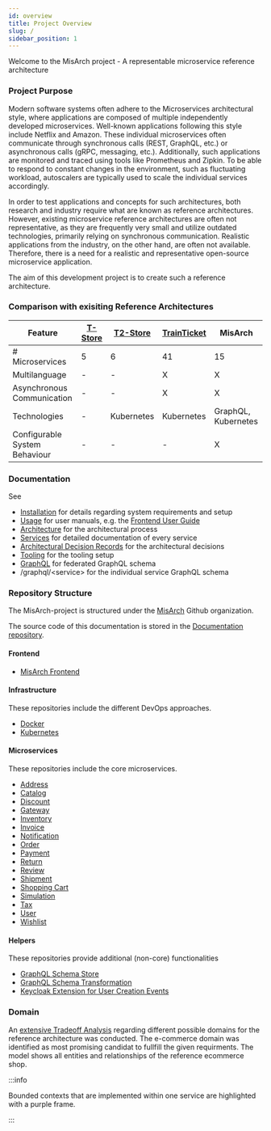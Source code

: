```yaml
---
id: overview
title: Project Overview
slug: /
sidebar_position: 1
---
```



Welcome to the MisArch project - A representable microservice reference architecture

### Project Purpose

Modern software systems often adhere to the Microservices architectural style, where applications are composed of multiple independently developed microservices.
Well-known applications following this style include Netflix and Amazon.
These individual microservices often communicate through synchronous calls (REST, GraphQL, etc.) or asynchronous calls (gRPC, messaging, etc.).
Additionally, such applications are monitored and traced using tools like Prometheus and Zipkin.
To be able to respond to constant changes in the environment, such as fluctuating workload, autoscalers are typically used to scale the individual services accordingly.

In order to test applications and concepts for such architectures, both research and industry require what are known as reference architectures.
However, existing microservice reference architectures are often not representative, as they are frequently very small and utilize outdated technologies, primarily relying on synchronous communication.
Realistic applications from the industry, on the other hand, are often not available.
Therefore, there is a need for a realistic and representative open-source microservice application.

The aim of this development project is to create such a reference architecture.

### Comparison with exisiting Reference Architectures

| Feature                       | [T-Store](https://github.com/DescartesResearch/TeaStore) | [T2-Store](https://github.com/t2-project) | [TrainTicket](https://github.com/hechuan73/train_ticket) | MisArch             |
| ----------------------------- | -------------------------------------------------------- | ----------------------------------------- | -------------------------------------------------------- | ------------------- |
| # Microservices               | 5                                                        | 6                                         | 41                                                       | 15                  |
| Multilanguage                 | -                                                        | -                                         | X                                                        | X                   |
| Asynchronous Communication    | -                                                        | -                                         | X                                                        | X                   |
| Technologies                  | -                                                        | Kubernetes                                | Kubernetes                                               | GraphQL, Kubernetes |
| Configurable System Behaviour | -                                                        | -                                         | -                                                        | X                   |

### Documentation

See

- [Installation](/docs/category/installation) for details regarding system requirements and setup
- [Usage](/docs/category/usage) for user manuals, e.g. the [Frontend User Guide](/docs/docs/user-manuals/how-to-use-frontend)
- [Architecture](/docs/category/architecture) for the architectural process
- [Services](/docs/category/services) for detailed documentation of every service
- [Architectural Decision Records](/docs/category/adrs) for the architectural decisions
- [Tooling](/docs/category/tooling) for the tooling setup
- [GraphQL](/docs/graphql/schema) for federated GraphQL schema
- /graphql/\<service\> for the individual service GraphQL schema

### Repository Structure

The MisArch-project is structured under the [MisArch](https://github.com/MiSArch) Github organization.

The source code of this documentation is stored in the [Documentation repository](https://github.com/MiSArch/docs).

#### Frontend

- [MisArch Frontend](https://github.com/MiSArch/frontend)

#### Infrastructure

These repositories include the different DevOps approaches.

- [Docker](https://github.com/MiSArch/infrastructure-docker)
- [Kubernetes](https://github.com/MiSArch/infrastructure-k8s)

#### Microservices

These repositories include the core microservices.

- [Address](https://github.com/MiSArch/address)
- [Catalog](https://github.com/MiSArch/catalog)
- [Discount](https://github.com/MiSArch/discount)
- [Gateway](https://github.com/MiSArch/gateway)
- [Inventory](https://github.com/MiSArch/inventory)
- [Invoice](https://github.com/MiSArch/invoice)
- [Notification](https://github.com/MiSArch/notification)
- [Order](https://github.com/MiSArch/order)
- [Payment](https://github.com/MiSArch/payment)
- [Return](https://github.com/MiSArch/return)
- [Review](https://github.com/MiSArch/review)
- [Shipment](https://github.com/MiSArch/shipment)
- [Shopping Cart](https://github.com/MiSArch/shoppingcart)
- [Simulation](https://github.com/MiSArch/simulation)
- [Tax](https://github.com/MiSArch/tax)
- [User](https://github.com/MiSArch/user)
- [Wishlist](https://github.com/MiSArch/wishlist)

#### Helpers

These repositories provide additional (non-core) functionalities

- [GraphQL Schema Store](https://github.com/MiSArch/schemas)
- [GraphQL Schema Transformation](https://github.com/MiSArch/graphql-schema-transform)
- [Keycloak Extension for User Creation Events](https://github.com/MiSArch/keycloak-user-creation-events)

### Domain

An [extensive Tradeoff Analysis](/docs/docs/dev-manuals/architecture/domain-tradeoff-analysis) regarding different possible domains for the reference architecture was conducted.
The e-commerce domain was identified as most promising candidat to fullfill the given requirments.
The model shows all entities and relationships of the reference ecommerce shop.

<CustomImage path="/renderedDiagrams/domainModelBC" width="2820.5" height="2398.5" />
:::info

Bounded contexts that are implemented within one service are highlighted with a purple frame.

:::
